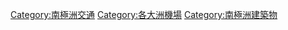 {{Commonscat|Airports in Antarctica}}

[[Category:南極洲交通|Category:南極洲交通]]
[[Category:各大洲機場|Category:各大洲機場]]
[[Category:南極洲建築物|Category:南極洲建築物]]